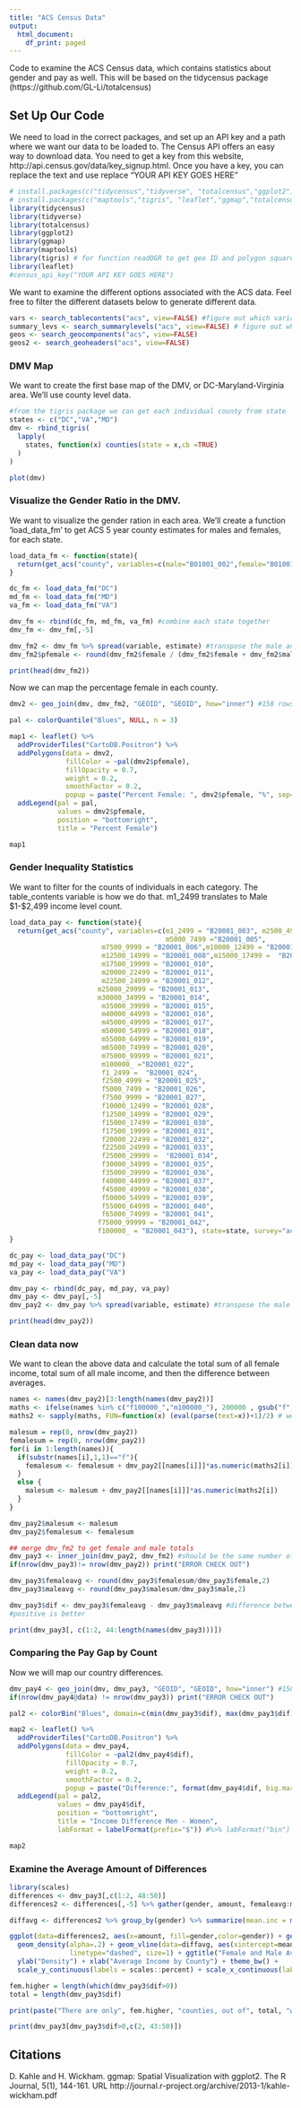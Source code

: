 ---
title: "ACS Census Data"
output:
  html_document:
    df_print: paged
---

Code to examine the ACS Census data, which contains statistics about gender and pay as well. This will be based on the tidycensus package (https://github.com/GL-Li/totalcensus)

## Set Up Our Code

We need to load in the correct packages, and set up an API key and a path where we want our data to be loaded to. The Census API offers an easy way to download data. You need to get a key from this website, http://api.census.gov/data/key_signup.html. Once you have a key, you can replace the text and use replace "YOUR API KEY GOES HERE"

```{r setup, echo=FALSE, message=FALSE}
# install.packages(c("tidycensus","tidyverse", "totalcensus","ggplot2"))
# install.packages(c("maptools","tigris", "leaflet","ggmap","totalcensus"))
library(tidycensus)
library(tidyverse)
library(totalcensus)
library(ggplot2)
library(ggmap)
library(maptools)
library(tigris) # for function readOGR to get geo ID and polygon squares
library(leaflet)
#census_api_key("YOUR API KEY GOES HERE")
```

We want to examine the different options associated with the ACS data. Feel free to filter the different datasets below to generate different data.

```{r info, echo=TRUE}
vars <- search_tablecontents("acs", view=FALSE) #figure out which variables you want
summary_levs <- search_summarylevels("acs", view=FALSE) # figure out which summary levels we have access to
geos <- search_geocomponents("acs", view=FALSE)
geos2 <- search_geoheaders("acs", view=FALSE)
```

### DMV Map

We want to create the first base map of the DMV, or DC-Maryland-Virginia area. We'll use county level data.  

```{r mapdat, echo=TRUE, results='hide'}
#from the tigris package we can get each individual county from state
states <- c("DC","VA","MD")
dmv <- rbind_tigris(
  lapply(
    states, function(x) counties(state = x,cb =TRUE)
  )
)

```

```{r dmv-map, echo=FALSE}
plot(dmv) 
```




### Visualize the Gender Ratio in the DMV.

We want to visualize the gender ration in each area. We'll create a function 'load_data_fm' to get ACS 5 year county estimates for males and females, for each state.  

```{r male-female-ratios, echo=TRUE}
load_data_fm <- function(state){
  return(get_acs("county", variables=c(male="B01001_002",female="B01001_026"), state=state, survey="acs5"))
}

dc_fm <- load_data_fm("DC")
md_fm <- load_data_fm("MD")
va_fm <- load_data_fm("VA")

dmv_fm <- rbind(dc_fm, md_fm, va_fm) #combine each state together
dmv_fm <- dmv_fm[,-5]

dmv_fm2 <- dmv_fm %>% spread(variable, estimate) #transpose the male and female variables
dmv_fm2$pfemale <- round(dmv_fm2$female / (dmv_fm2$female + dmv_fm2$male) * 100 , 0) #calculate the female percentage

print(head(dmv_fm2))


```

Now we can map the percentage female in each county. 

```{r percent-female, echo=TRUE}
dmv2 <- geo_join(dmv, dmv_fm2, "GEOID", "GEOID", how="inner") #158 rows

pal <- colorQuantile("Blues", NULL, n = 3)

map1 <- leaflet() %>%
  addProviderTiles("CartoDB.Positron") %>%
  addPolygons(data = dmv2, 
              fillColor = ~pal(dmv2$pfemale), 
              fillOpacity = 0.7, 
              weight = 0.2, 
              smoothFactor = 0.2, 
              popup = paste("Percent Female: ", dmv2$pfemale, "%", sep="" )) %>%
  addLegend(pal = pal, 
            values = dmv2$pfemale, 
            position = "bottomright", 
            title = "Percent Female")

map1
```

### Gender Inequality Statistics

We want to filter for the counts of individuals in each category. The table_contents variable is how we do that. m1_2499 translates to Male $1-$2,499 income level count. 

```{r loadpaydata, echo=TRUE}

load_data_pay <- function(state){
  return(get_acs("county", variables=c(m1_2499 = "B20001_003", m2500_4999 = "B20001_004",
                                       m5000_7499 ="B20001_005",
                       m7500_9999 = "B20001_006",m10000_12499 = "B20001_007",
                       m12500_14999 = "B20001_008",m15000_17499 =  "B20001_009",
                       m17500_19999 = "B20001_010",
                       m20000_22499 = "B20001_011",
                       m22500_24999 = "B20001_012",
                      m25000_29999 = "B20001_013",
                      m30000_34999 = "B20001_014",
                       m35000_39999 = "B20001_015",
                       m40000_44999 = "B20001_016",
                       m45000_49999 = "B20001_017",
                       m50000_54999 = "B20001_018",
                       m55000_64999 = "B20001_019",
                       m65000_74999 = "B20001_020",
                       m75000_99999 = "B20001_021",
                       m100000_ ="B20001_022",
                       f1_2499 =  "B20001_024",
                       f2500_4999 = "B20001_025",
                       f5000_7499 = "B20001_026",
                       f7500_9999 = "B20001_027",
                       f10000_12499 = "B20001_028",
                       f12500_14999 = "B20001_029",
                       f15000_17499 = "B20001_030",
                       f17500_19999 = "B20001_031",
                       f20000_22499 = "B20001_032",
                       f22500_24999 = "B20001_033",
                       f25000_29999 =  "B20001_034",
                       f30000_34999 = "B20001_035",
                       f35000_39999 = "B20001_036",
                       f40000_44999 = "B20001_037",
                       f45000_49999 = "B20001_038",
                       f50000_54999 = "B20001_039",
                       f55000_64999 = "B20001_040",
                       f65000_74999 = "B20001_041",
                      f75000_99999 = "B20001_042",
                      f100000_ = "B20001_043"), state=state, survey="acs5"))
}

dc_pay <- load_data_pay("DC")
md_pay <- load_data_pay("MD")
va_pay <- load_data_pay("VA")

dmv_pay <- rbind(dc_pay, md_pay, va_pay)
dmv_pay <- dmv_pay[,-5]
dmv_pay2 <- dmv_pay %>% spread(variable, estimate) #transpose the male and female variables

print(head(dmv_pay2))


```

### Clean data now

We want to clean the above data and calculate the total sum of all female income, total sum of all male income, and then the difference between averages. 

```{r cleaning, echo=TRUE}

names <- names(dmv_pay2)[3:length(names(dmv_pay2))]
maths <- ifelse(names %in% c("f100000_","m100000_"), 200000 , gsub("f","", gsub("m", "", gsub("_", "+", names))))
maths2 <- sapply(maths, FUN=function(x) (eval(parse(text=x))+1)/2) # we will apply the average of each group to each column

malesum = rep(0, nrow(dmv_pay2))
femalesum = rep(0, nrow(dmv_pay2))
for(i in 1:length(names)){
  if(substr(names[i],1,1)=="f"){
    femalesum <- femalesum + dmv_pay2[[names[i]]]*as.numeric(maths2[i])
  }
  else {
    malesum <- malesum + dmv_pay2[[names[i]]]*as.numeric(maths2[i])
  }
}

dmv_pay2$malesum <- malesum
dmv_pay2$femalesum <- femalesum

## merge dmv_fm2 to get female and male totals
dmv_pay3 <- inner_join(dmv_pay2, dmv_fm2) #should be the same number of rows
if(nrow(dmv_pay3)!= nrow(dmv_pay2)) print("ERROR CHECK OUT")

dmv_pay3$femaleavg <- round(dmv_pay3$femalesum/dmv_pay3$female,2)
dmv_pay3$maleavg <- round(dmv_pay3$malesum/dmv_pay3$male,2)

dmv_pay3$dif <- dmv_pay3$femaleavg - dmv_pay3$maleavg #difference between female and male
#positive is better

print(dmv_pay3[, c(1:2, 44:length(names(dmv_pay3)))])
```

### Comparing the Pay Gap by Count

Now we will map our country differences. 

```{r mapavg, echo=TRUE}
dmv_pay4 <- geo_join(dmv, dmv_pay3, "GEOID", "GEOID", how="inner") #158 rows
if(nrow(dmv_pay4@data) != nrow(dmv_pay3)) print("ERROR CHECK OUT")

pal2 <- colorBin("Blues", domain=c(min(dmv_pay3$dif), max(dmv_pay3$dif)), bins = 8)

map2 <- leaflet() %>%
  addProviderTiles("CartoDB.Positron") %>%
  addPolygons(data = dmv_pay4, 
              fillColor = ~pal2(dmv_pay4$dif), 
              fillOpacity = 0.7, 
              weight = 0.2, 
              smoothFactor = 0.2, 
              popup = paste("Difference:", format(dmv_pay4$dif, big.mark=","),sep=" ")) %>%
  addLegend(pal = pal2, 
            values = dmv_pay4$dif, 
            position = "bottomright", 
            title = "Income Difference Men - Women",
            labFormat = labelFormat(prefix="$")) #%>% labFormat("bin")

map2
```

### Examine the Average Amount of Differences

```{r avgs, echo=TRUE}
library(scales)
differences <- dmv_pay3[,c(1:2, 48:50)]
differences2 <- differences[,-5] %>% gather(gender, amount, femaleavg:maleavg, factor_key=TRUE)

diffavg <- differences2 %>% group_by(gender) %>% summarize(mean.inc = mean(amount))

ggplot(data=differences2, aes(x=amount, fill=gender,color=gender)) + geom_histogram(aes(y=..density..),alpha=.5) +
  geom_density(alpha=.2) + geom_vline(data=diffavg, aes(xintercept=mean.inc,  colour=gender),
               linetype="dashed", size=1) + ggtitle("Female and Male Average Comparisons") +
  ylab("Density") + xlab("Average Income by County") + theme_bw() + 
  scale_y_continuous(labels = scales::percent) + scale_x_continuous(labels = scales::comma)
```

```{r examine, echo=TRUE}

fem.higher = length(which(dmv_pay3$dif>0))
total = length(dmv_pay3$dif)

print(paste("There are only", fem.higher, "counties, out of", total, "where females make more than men"))

print(dmv_pay3[dmv_pay3$dif>0,c(2, 43:50)])

```


## Citations
D. Kahle and H. Wickham. ggmap: Spatial Visualization with ggplot2. The R Journal, 5(1),
  144-161. URL http://journal.r-project.org/archive/2013-1/kahle-wickham.pdf
